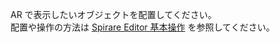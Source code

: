 AR で表示したいオブジェクトを配置してください。  
配置や操作の方法は [Spirare Editor 基本操作](/spirare-editor/basic-operations) を参照してください。
